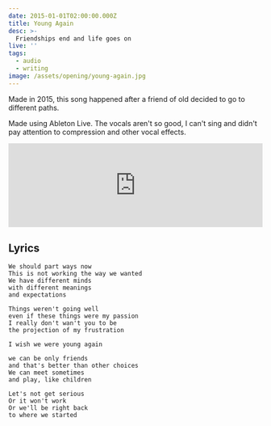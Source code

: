 ```yaml
---
date: 2015-01-01T02:00:00.000Z
title: Young Again
desc: >-
  Friendships end and life goes on
live: ''
tags:
  - audio
  - writing
image: /assets/opening/young-again.jpg
---
```


Made in 2015, this song happened after a friend of old decided to go to different paths.

Made using Ableton Live. The vocals aren't so good, I can't sing and didn't pay attention to compression and other vocal effects.

<iframe
  width="100%"
  height="166"
  scrolling="no"
  frameborder="no"
  allow="autoplay"
  src="https://w.soundcloud.com/player/?url=https%3A//api.soundcloud.com/tracks/178772836&color=%23000000&auto_play=false&hide_related=false&show_comments=true&show_user=true&show_reposts=false&show_teaser=true"
></iframe>

## Lyrics

    We should part ways now
    This is not working the way we wanted
    We have different minds
    with different meanings
    and expectations

    Things weren't going well
    even if these things were my passion
    I really don't wan't you to be
    the projection of my frustration

    I wish we were young again

    we can be only friends
    and that's better than other choices
    We can meet sometimes
    and play, like children

    Let's not get serious
    Or it won't work
    Or we'll be right back
    to where we started
